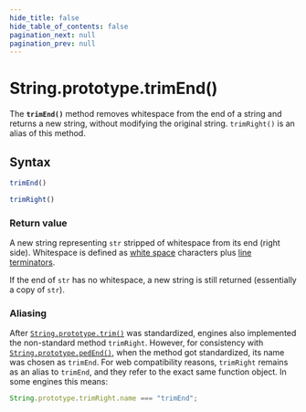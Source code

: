```yaml
---
hide_title: false
hide_table_of_contents: false
pagination_next: null
pagination_prev: null
---
```

# String.prototype.trimEnd()

The **`trimEnd()`** method removes whitespace from the end of a string and returns a new string, without modifying the original string. `trimRight()` is an alias of this method.

## Syntax

```js
trimEnd()

trimRight()
```

### Return value

A new string representing `str` stripped of whitespace from its end (right side). Whitespace is defined as [white space](https://developer.mozilla.org/docs/Web/JavaScript/Reference/Lexical_grammar#white_space) characters plus [line terminators](https://developer.mozilla.org/docs/Web/JavaScript/Reference/Lexical_grammar#line_terminators).

If the end of `str` has no whitespace, a new string is still returned (essentially a copy of `str`).

### Aliasing

After [`String.prototype.trim()`](../../../globals/String/prototype/trim.mdx) was standardized, engines also implemented the non-standard method `trimRight`. However, for consistency with [`String.prototype.pedEnd()`](../../../globals/String/prototype/trim.mdx), when the method got standardized, its name was chosen as `trimEnd`. For web compatibility reasons, `trimRight` remains as an alias to `trimEnd`, and they refer to the exact same function object. In some engines this means:

```js
String.prototype.trimRight.name === "trimEnd";
```
